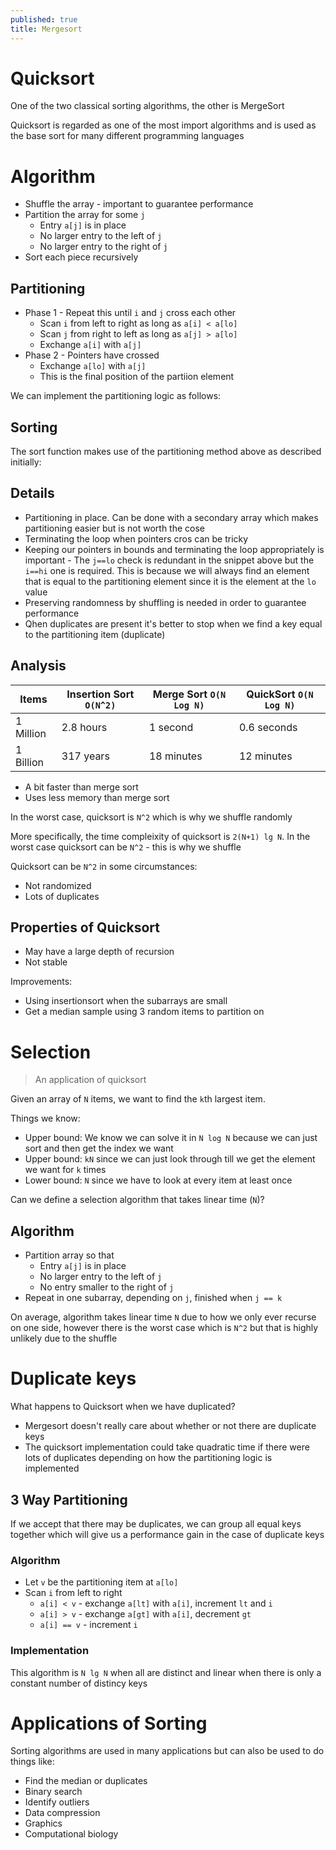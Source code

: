 ```yaml
---
published: true
title: Mergesort
---
```



# Quicksort

One of the two classical sorting algorithms, the other is MergeSort

Quicksort is regarded as one of the most import algorithms and is used as the base sort for many different programming languages

# Algorithm

- Shuffle the array - important to guarantee performance
- Partition the array for some `j`
  - Entry `a[j]` is in place
  - No larger entry to the left of `j`
  - No larger entry to the right of `j`
- Sort each piece recursively

## Partitioning

- Phase 1 - Repeat this until `i` and `j` cross each other
  - Scan `i` from left to right as long as `a[i] < a[lo]`
  - Scan `j` from right to left as long as `a[j] > a[lo]`
  - Exchange `a[i]` with `a[j]`
- Phase 2 - Pointers have crossed
  - Exchange `a[lo]` with `a[j]`
  - This is the final position of the partiion element

We can implement the partitioning logic as follows:

<Snippet path="algorithms/sorting/quiksort-partitioning.ts" />

## Sorting

The sort function makes use of the partitioning method above as described initially:

<Snippet path="algorithms/sorting/quiksort.ts" />

## Details

- Partitioning in place. Can be done with a secondary array which makes partitioning easier but is not worth the cose
- Terminating the loop when pointers cros can be tricky
- Keeping our pointers in bounds and terminating the loop appropriately is important - The `j==lo` check is redundant in the snippet above but the `i==hi` one is required. This is because we will always find an element that is equal to the partitioning element since it is the element at the `lo` value
- Preserving randomness by shuffling is needed in order to guarantee performance
- Qhen duplicates are present it's better to stop when we find a key equal to the partitioning item (duplicate)

## Analysis

| Items     | Insertion Sort `O(N^2)` | Merge Sort `O(N Log N)` | QuickSort `O(N Log N)` |
| --------- | ----------------------- | ----------------------- | ---------------------- |
| 1 Million | 2.8 hours               | 1 second                | 0.6 seconds            |
| 1 Billion | 317 years               | 18 minutes              | 12 minutes             |

- A bit faster than merge sort
- Uses less memory than merge sort

In the worst case, quicksort is `N^2` which is why we shuffle randomly

More specifically, the time compleixity of quicksort is `2(N+1) lg N`. In the worst case quicksort can be `N^2` - this is why we shuffle

Quicksort can be `N^2` in some circumstances:

- Not randomized
- Lots of duplicates

## Properties of Quicksort

- May have a large depth of recursion
- Not stable

Improvements:

- Using insertionsort when the subarrays are small
- Get a median sample using 3 random items to partition on

# Selection

> An application of quicksort

Given an array of `N` items, we want to find the `k`th largest item.

Things we know:

- Upper bound: We know we can solve it in `N log N` because we can just sort and then get the index we want
- Upper bound: `kN` since we can just look through till we get the element we want for `k` times
- Lower bound: `N` since we have to look at every item at least once

Can we define a selection algorithm that takes linear time (`N`)?

## Algorithm

- Partition array so that
  - Entry `a[j]` is in place
  - No larger entry to the left of `j`
  - No entry smaller to the right of `j`
- Repeat in one subarray, depending on `j`, finished when `j == k`

<Snippet path="algorithms/sorting/quicksort-selection.ts" />

On average, algorithm takes linear time `N` due to how we only ever recurse on one side, however there is the worst case which is `N^2` but that is highly unlikely due to the shuffle

# Duplicate keys

What happens to Quicksort when we have duplicated?

- Mergesort doesn't really care about whether or not there are duplicate keys
- The quicksort implementation could take quadratic time if there were lots of duplicates depending on how the partitioning logic is implemented

## 3 Way Partitioning

If we accept that there may be duplicates, we can group all equal keys together which will give us a performance gain in the case of duplicate keys

### Algorithm

- Let `v` be the partitioning item at `a[lo]`
- Scan `i` from left to right
  - `a[i] < v` - exchange `a[lt]` with `a[i]`, increment `lt` and `i`
  - `a[i] > v` - exchange `a[gt]` with `a[i]`, decrement `gt`
  - `a[i] == v` - increment `i`

### Implementation

<Snippet path="algorithms/quicksort-3-way.ts" />

This algorithm is `N lg N` when all are distinct and linear when there is only a constant number of distincy keys

# Applications of Sorting

Sorting algorithms are used in many applications but can also be used to do things like:

- Find the median or duplicates
- Binary search
- Identify outliers
- Data compression
- Graphics
- Computational biology
